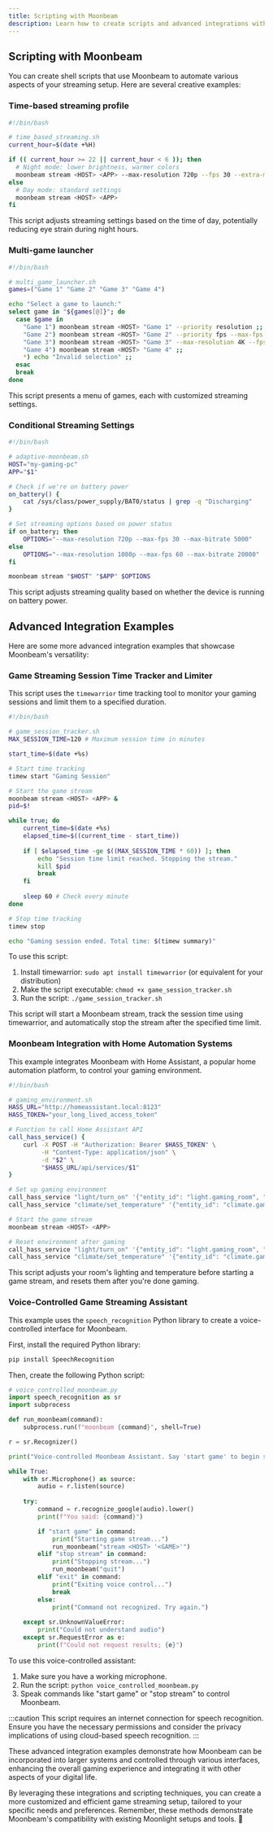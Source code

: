 ```yaml
---
title: Scripting with Moonbeam
description: Learn how to create scripts and advanced integrations with Moonbeam to customize your game streaming experience
---
```


## Scripting with Moonbeam

You can create shell scripts that use Moonbeam to automate various aspects of your streaming setup. Here are several creative examples:

### Time-based streaming profile

```bash
#!/bin/bash

# time_based_streaming.sh
current_hour=$(date +%H)

if (( current_hour >= 22 || current_hour < 6 )); then
  # Night mode: lower brightness, warmer colors
  moonbeam stream <HOST> <APP> --max-resolution 720p --fps 30 --extra-moonlight-options "--contrast -10 --saturation 80"
else
  # Day mode: standard settings
  moonbeam stream <HOST> <APP>
fi
```

This script adjusts streaming settings based on the time of day, potentially reducing eye strain during night hours.

### Multi-game launcher

```bash
#!/bin/bash

# multi_game_launcher.sh
games=("Game 1" "Game 2" "Game 3" "Game 4")

echo "Select a game to launch:"
select game in "${games[@]}"; do
  case $game in
    "Game 1") moonbeam stream <HOST> "Game 1" --priority resolution ;;
    "Game 2") moonbeam stream <HOST> "Game 2" --priority fps --max-fps 120 ;;
    "Game 3") moonbeam stream <HOST> "Game 3" --max-resolution 4K --fps 60 ;;
    "Game 4") moonbeam stream <HOST> "Game 4" ;;
    *) echo "Invalid selection" ;;
  esac
  break
done
```

This script presents a menu of games, each with customized streaming settings.

### Conditional Streaming Settings

```bash
#!/bin/bash

# adaptive-moonbeam.sh
HOST="my-gaming-pc"
APP="$1"

# Check if we're on battery power
on_battery() {
    cat /sys/class/power_supply/BAT0/status | grep -q "Discharging"
}

# Set streaming options based on power status
if on_battery; then
    OPTIONS="--max-resolution 720p --max-fps 30 --max-bitrate 5000"
else
    OPTIONS="--max-resolution 1080p --max-fps 60 --max-bitrate 20000"
fi

moonbeam stream "$HOST" "$APP" $OPTIONS
```

This script adjusts streaming quality based on whether the device is running on battery power.

## Advanced Integration Examples

Here are some more advanced integration examples that showcase Moonbeam's versatility:

### Game Streaming Session Time Tracker and Limiter

This script uses the `timewarrior` time tracking tool to monitor your gaming sessions and limit them to a specified duration.

```bash
#!/bin/bash

# game_session_tracker.sh
MAX_SESSION_TIME=120 # Maximum session time in minutes

start_time=$(date +%s)

# Start time tracking
timew start "Gaming Session"

# Start the game stream
moonbeam stream <HOST> <APP> &
pid=$!

while true; do
    current_time=$(date +%s)
    elapsed_time=$((current_time - start_time))
    
    if [ $elapsed_time -ge $((MAX_SESSION_TIME * 60)) ]; then
        echo "Session time limit reached. Stopping the stream."
        kill $pid
        break
    fi
    
    sleep 60 # Check every minute
done

# Stop time tracking
timew stop

echo "Gaming session ended. Total time: $(timew summary)"
```

To use this script:

1. Install timewarrior: `sudo apt install timewarrior` (or equivalent for your distribution)
2. Make the script executable: `chmod +x game_session_tracker.sh`
3. Run the script: `./game_session_tracker.sh`

This script will start a Moonbeam stream, track the session time using timewarrior, and automatically stop the stream after the specified time limit.

### Moonbeam Integration with Home Automation Systems

This example integrates Moonbeam with Home Assistant, a popular home automation platform, to control your gaming environment.

```bash
#!/bin/bash

# gaming_environment.sh
HASS_URL="http://homeassistant.local:8123"
HASS_TOKEN="your_long_lived_access_token"

# Function to call Home Assistant API
call_hass_service() {
    curl -X POST -H "Authorization: Bearer $HASS_TOKEN" \
         -H "Content-Type: application/json" \
         -d "$2" \
         "$HASS_URL/api/services/$1"
}

# Set up gaming environment
call_hass_service "light/turn_on" '{"entity_id": "light.gaming_room", "brightness": 128, "rgb_color": [255,0,0]}'
call_hass_service "climate/set_temperature" '{"entity_id": "climate.gaming_room", "temperature": 22}'

# Start the game stream
moonbeam stream <HOST> <APP>

# Reset environment after gaming
call_hass_service "light/turn_on" '{"entity_id": "light.gaming_room", "brightness": 255, "rgb_color": [255,255,255]}'
call_hass_service "climate/set_temperature" '{"entity_id": "climate.gaming_room", "temperature": 24}'
```

This script adjusts your room's lighting and temperature before starting a game stream, and resets them after you're done gaming.

### Voice-Controlled Game Streaming Assistant

This example uses the `speech_recognition` Python library to create a voice-controlled interface for Moonbeam.

First, install the required Python library:

```bash
pip install SpeechRecognition
```

Then, create the following Python script:

```python
# voice_controlled_moonbeam.py
import speech_recognition as sr
import subprocess

def run_moonbeam(command):
    subprocess.run(f"moonbeam {command}", shell=True)

r = sr.Recognizer()

print("Voice-controlled Moonbeam Assistant. Say 'start game' to begin streaming.")

while True:
    with sr.Microphone() as source:
        audio = r.listen(source)
    
    try:
        command = r.recognize_google(audio).lower()
        print(f"You said: {command}")

        if "start game" in command:
            print("Starting game stream...")
            run_moonbeam("stream <HOST> '<GAME>'")
        elif "stop stream" in command:
            print("Stopping stream...")
            run_moonbeam("quit")
        elif "exit" in command:
            print("Exiting voice control...")
            break
        else:
            print("Command not recognized. Try again.")
    
    except sr.UnknownValueError:
        print("Could not understand audio")
    except sr.RequestError as e:
        print(f"Could not request results; {e}")
```

To use this voice-controlled assistant:

1. Make sure you have a working microphone.
2. Run the script: `python voice_controlled_moonbeam.py`
3. Speak commands like "start game" or "stop stream" to control Moonbeam.

:::caution
This script requires an internet connection for speech recognition. Ensure you have the necessary permissions and consider the privacy implications of using cloud-based speech recognition.
:::

These advanced integration examples demonstrate how Moonbeam can be incorporated into larger systems and controlled through various interfaces, enhancing the overall gaming experience and integrating it with other aspects of your digital life.

By leveraging these integrations and scripting techniques, you can create a more customized and efficient game streaming setup, tailored to your specific needs and preferences. Remember, these methods demonstrate Moonbeam's compatibility with existing Moonlight setups and tools.

